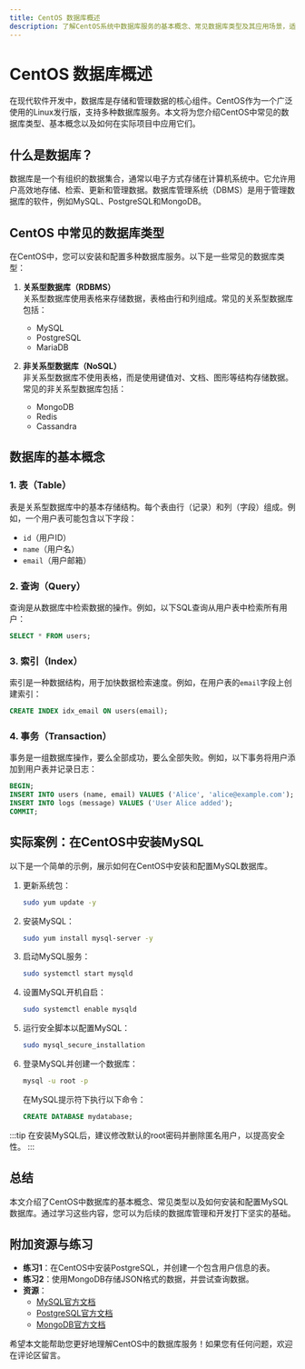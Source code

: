 ```yaml
---
title: CentOS 数据库概述
description: 了解CentOS系统中数据库服务的基本概念、常见数据库类型及其应用场景，适合初学者入门学习。
---
```


# CentOS 数据库概述

在现代软件开发中，数据库是存储和管理数据的核心组件。CentOS作为一个广泛使用的Linux发行版，支持多种数据库服务。本文将为您介绍CentOS中常见的数据库类型、基本概念以及如何在实际项目中应用它们。

## 什么是数据库？

数据库是一个有组织的数据集合，通常以电子方式存储在计算机系统中。它允许用户高效地存储、检索、更新和管理数据。数据库管理系统（DBMS）是用于管理数据库的软件，例如MySQL、PostgreSQL和MongoDB。

## CentOS 中常见的数据库类型

在CentOS中，您可以安装和配置多种数据库服务。以下是一些常见的数据库类型：

1. **关系型数据库（RDBMS）**  
   关系型数据库使用表格来存储数据，表格由行和列组成。常见的关系型数据库包括：
   - MySQL
   - PostgreSQL
   - MariaDB

2. **非关系型数据库（NoSQL）**  
   非关系型数据库不使用表格，而是使用键值对、文档、图形等结构存储数据。常见的非关系型数据库包括：
   - MongoDB
   - Redis
   - Cassandra

## 数据库的基本概念

### 1. 表（Table）
表是关系型数据库中的基本存储结构。每个表由行（记录）和列（字段）组成。例如，一个用户表可能包含以下字段：
- `id`（用户ID）
- `name`（用户名）
- `email`（用户邮箱）

### 2. 查询（Query）
查询是从数据库中检索数据的操作。例如，以下SQL查询从用户表中检索所有用户：
```sql
SELECT * FROM users;
```

### 3. 索引（Index）
索引是一种数据结构，用于加快数据检索速度。例如，在用户表的`email`字段上创建索引：
```sql
CREATE INDEX idx_email ON users(email);
```

### 4. 事务（Transaction）
事务是一组数据库操作，要么全部成功，要么全部失败。例如，以下事务将用户添加到用户表并记录日志：
```sql
BEGIN;
INSERT INTO users (name, email) VALUES ('Alice', 'alice@example.com');
INSERT INTO logs (message) VALUES ('User Alice added');
COMMIT;
```

## 实际案例：在CentOS中安装MySQL

以下是一个简单的示例，展示如何在CentOS中安装和配置MySQL数据库。

1. 更新系统包：
   ```bash
   sudo yum update -y
   ```

2. 安装MySQL：
   ```bash
   sudo yum install mysql-server -y
   ```

3. 启动MySQL服务：
   ```bash
   sudo systemctl start mysqld
   ```

4. 设置MySQL开机自启：
   ```bash
   sudo systemctl enable mysqld
   ```

5. 运行安全脚本以配置MySQL：
   ```bash
   sudo mysql_secure_installation
   ```

6. 登录MySQL并创建一个数据库：
   ```bash
   mysql -u root -p
   ```
   在MySQL提示符下执行以下命令：
   ```sql
   CREATE DATABASE mydatabase;
   ```

:::tip
在安装MySQL后，建议修改默认的root密码并删除匿名用户，以提高安全性。
:::

## 总结

本文介绍了CentOS中数据库的基本概念、常见类型以及如何安装和配置MySQL数据库。通过学习这些内容，您可以为后续的数据库管理和开发打下坚实的基础。

## 附加资源与练习

- **练习1**：在CentOS中安装PostgreSQL，并创建一个包含用户信息的表。
- **练习2**：使用MongoDB存储JSON格式的数据，并尝试查询数据。
- **资源**：
  - [MySQL官方文档](https://dev.mysql.com/doc/)
  - [PostgreSQL官方文档](https://www.postgresql.org/docs/)
  - [MongoDB官方文档](https://docs.mongodb.com/)

希望本文能帮助您更好地理解CentOS中的数据库服务！如果您有任何问题，欢迎在评论区留言。